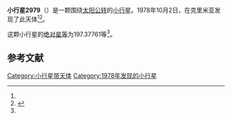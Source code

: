 {{Infobox planet
| bgcolour = #FFFFC0
| name = 2979 Murmansk
| symbol = 
| image = 
| caption = 
| discovery = yes
| discovery_ref = 
| discoverer = {{link-en|柳德米拉·瓦斯列娜·朱然勒娃|Lyudmila Vasilyevna Zhuravleva}}
| discovery_site = [[克里米亚|克里米亚]] 
| discovered = 1978年10月2日
| designations = yes
| mp_name = 
| named_after = 
| alt_names = 1978 TB7/ 1976 HM / 1982 KM1
| mp_category = [[主带小行星|主带小行星]]
| orbit_ref = <ref name="a">[http://ssd.jpl.nasa.gov/sbdb.cgi?sstr=2979 2979 Murmansk] {{Wayback|url=http://ssd.jpl.nasa.gov/sbdb.cgi?sstr=2979 |date=20210831014644 }}，小行星數據庫瀏覽器（JPL Small-Body Database Browser）－[[美国国家航空航天局|美国国家航空航天局]]喷气推进实验室</ref>
| epoch = 2456400.5 (2013年4月18日更新)
| aphelion = {{convert|3.6122716|AU|km|3|abbr=on|lk=out}}
| perihelion = {{convert|2.6370668|AU|km|3|abbr=on}}
| semimajor = {{convert|3.1246692|AU|km|3|abbr=on}}
| eccentricity = 0.1560493
| period = 2017.45796 [[日|日]]<br />5.52[[儒略年|儒略年]]
| avg_speed = 
| inclination = 11.40907
| asc_node = 148.53029
| mean_anomaly = 
| arg_peri = 197.37761
| satellites = 
| physical_characteristics = yes
| dimensions = 
| mass = 
| density = 
| surface_grav = 
| escape_velocity = 
| sidereal_day = 
| axial_tilt = 
| pole_ecliptic_lat = 
| pole_ecliptic_lon = 
| albedo = 
| temperatures= 
| temp_name1 = 
| mean_temp_1 = 
| max_temp_1 = 
| temp_name2 = 
| max_temp_2 = 
| spectral_type = 
| abs_magnitude = 197.37761
}}

'''小行星2979'''（{{lang-en|2979 Murmansk}}）是一颗围绕[[太阳|太阳]][[公转|公转]]的[[小行星|小行星]]。1978年10月2日，{{link-en|柳德米拉·瓦斯列娜·朱然勒娃|Lyudmila Vasilyevna Zhuravleva}}在克里米亚发现了此天体<ref name="a" /><ref>{{cite news|title=小行星列表|url=http://cfa-www.harvard.edu/iau/lists/NumberedMPs.txt|accessdate=2013-07-08|newspaper=哈佛大学|archive-date=2008-05-17|archive-url=https://web.archive.org/web/20080517010638/http://cfa-www.harvard.edu/iau/lists/NumberedMPs.txt|dead-url=no}}</ref>。

这颗小行星的[[绝对星等|绝对星等]]为197.37761等<ref name="a" />。

==参考文献==
{{reflist}}
{{Minor Planet Number|[[小行星2978|小行星2978]]|[[小行星2980|小行星2980]]}}

{{小天体}}

[[Category:小行星带天体|Category:小行星带天体]]
[[Category:1978年发现的小行星|Category:1978年发现的小行星]]

{{asteroid-stub}}